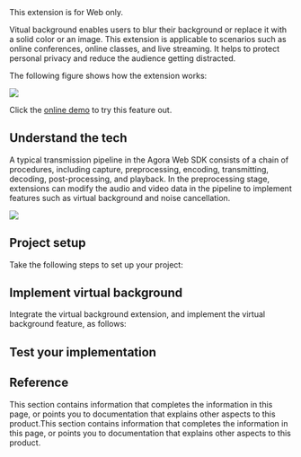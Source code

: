 

<PlatformWrapper notAllowed="android">
<PlatformWrapper notAllowed="web">
This extension is for Web only.
</PlatformWrapper>
</PlatformWrapper>

<PlatformWrapper notAllowed="macos">
<PlatformWrapper notAllowed="ios">
<PlatformWrapper notAllowed="flutter">
<PlatformWrapper notAllowed="react-native">
<PlatformWrapper notAllowed="electron">
<PlatformWrapper notAllowed="unity">
<PlatformWrapper notAllowed="windows">

Vitual background enables users to blur their background or replace it with a solid color or an image. This extension is applicable to scenarios such as online conferences, online classes, and live streaming. It helps to protect personal privacy and reduce the audience getting distracted.

The following figure shows how the extension works:

![](https://web-cdn.agora.io/docs-files/1647325748630)

Click the <a href="https://webdemo.agora.io/virtualBackground/index.html" target="_blank">online demo</a> to try this feature out.


## Understand the tech

A typical transmission pipeline in the Agora Web SDK consists of a chain of procedures, including capture, preprocessing, encoding, transmitting, decoding, post-processing, and playback. In the preprocessing stage, extensions can modify the audio and video data in the pipeline to implement features such as virtual background and noise cancellation.

![](https://web-cdn.agora.io/docs-files/1647326674232)

## Project setup

Take the following steps to set up your project:

<ProjectSetup />

## Implement virtual background

Integrate the virtual background extension, and implement the virtual background feature, as follows:

<ProjectImplement />

## Test your implementation

<ProjectTest />

## Reference

This section contains information that completes the information in this page, or points you to documentation that explains other aspects to this product.This section contains information that completes the information in this page, or points you to documentation that explains other aspects to this product.

<Reference />

</PlatformWrapper>
</PlatformWrapper>
</PlatformWrapper>
</PlatformWrapper>
</PlatformWrapper>
</PlatformWrapper>
</PlatformWrapper>
